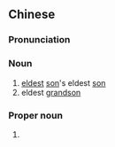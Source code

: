 {{also|长孙}}
==Chinese==
{{zh-forms|s=长孙}}

===Pronunciation===
{{zh-pron
|m=zhǎngsūn
|c=zoeng2 syun1
|mn=qz,tw,xm:tióng-sun/zz:tiáng-sun
|cat=n,pn
}}

===Noun===
{{zh-noun}}

# [[eldest]] [[son]]'s eldest [[son]]
# eldest [[grandson]]

===Proper noun===
{{zh-proper noun}}

# {{surname|lang=zh}}